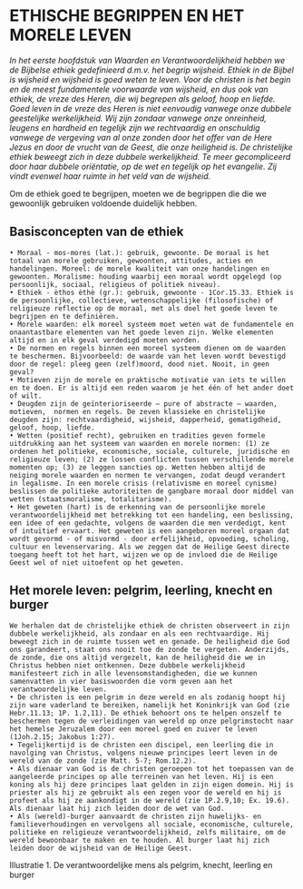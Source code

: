 #   ETHISCHE BEGRIPPEN EN HET MORELE LEVEN  
*In het eerste hoofdstuk van Waarden en Verantwoordelijkheid hebben we de Bijbelse ethiek gedefinieerd d.m.v. het begrip wijsheid. Ethiek in de Bijbel is wijsheid en wijsheid is goed weten te leven. Voor de christen is het begin en de meest fundamentele voorwaarde van wijsheid, en dus ook van ethiek, de vreze des Heren, die wij begrepen als geloof, hoop en liefde. Goed leven in de vreze des Heren is niet eenvoudig vanwege onze dubbele geestelijke werkelijkheid. Wij zijn zondaar vanwege onze onreinheid, leugens en hardheid en tegelijk zijn we rechtvaardig en onschuldig vanwege de vergeving van al onze zonden door het offer van de Here Jezus en door de vrucht van de Geest, die onze heiligheid is. De christelijke ethiek beweegt zich in deze dubbele werkelijkheid. Te meer gecompliceerd door haar dubbele oriëntatie, op de wet en tegelijk op het evangelie. Zij vindt evenwel haar ruimte in het veld van de wijsheid. *

Om de ethiek goed te begrijpen, moeten we de begrippen die die we gewoonlijk gebruiken voldoende duidelijk hebben.

## Basisconcepten van de ethiek 
    • Moraal - mos-mores (lat.): gebruik, gewoonte. De moraal is het totaal van morele gebruiken, gewoonten, attitudes, acties en handelingen. Moreel: de morele kwaliteit van onze handelingen en gewoonten. Moralisme: houding waarbij een moraal wordt opgelegd (op persoonlijk, sociaal, religieus of politiek niveau). 
    • Ethiek - èthos èthè (gr.): gebruik, gewoonte - 1Cor.15.33. Ethiek is de persoonlijke, collectieve, wetenschappelijke (filosofische) of religieuze reflectie op de moraal, met als doel het goede leven te begrijpen en te definiëren.
    • Morele waarden: elk moreel systeem moet weten wat de fundamentele en onaantastbare elementen van het goede leven zijn. Welke elementen altijd en in elk geval verdedigd moeten worden. 
    • De normen en regels binnen een moreel systeem dienen om de waarden te beschermen. Bijvoorbeeld: de waarde van het leven wordt bevestigd door de regel: pleeg geen (zelf)moord, dood niet. Nooit, in geen geval? 
    • Motieven zijn de morele en praktische motivatie van iets te willen en te doen. Er is altijd een reden waarom je het één of het ander doet of wilt.
    • Deugden zijn de geïnterioriseerde – pure of abstracte – waarden, motieven,  normen en regels. De zeven klassieke en christelijke deugden zijn: rechtvaardigheid, wijsheid, dapperheid, gematigdheid, geloof, hoop, liefde. 
    • Wetten (positief recht), gebruiken en tradities geven formele uitdrukking aan het systeem van waarden en morele normen: (1) ze ordenen het politieke, economische, sociale, culturele, juridische en religieuze leven; (2) ze lossen conflicten tussen verschillende morele momenten op; (3) ze leggen sancties op. Wetten hebben altijd de neiging morele waarden en normen te vervangen, zodat deugd verandert in legalisme. In een morele crisis (relativisme en moreel cynisme) beslissen de politieke autoriteiten de gangbare moraal door middel van wetten (staatsmoralisme, totalitarisme). 
    • Het geweten (hart) is de erkenning van de persoonlijke morele verantwoordelijkheid met betrekking tot een handeling, een beslissing, een idee of een gedachte, volgens de waarden die men verdedigt, kent of intuïtief ervaart. Het geweten is een aangeboren moreel orgaan dat wordt gevormd - of misvormd - door erfelijkheid, opvoeding, scholing, cultuur en levenservaring. Als we zeggen dat de Heilige Geest directe toegang heeft tot het hart, wijzen we op de invloed die de Heilige Geest wel of niet uitoefent op het geweten.

## Het morele leven: pelgrim, leerling, knecht en burger
	We herhalen dat de christelijke ethiek de christen observeert in zijn dubbele werkelijkheid, als zondaar en als een rechtvaardige. Hij beweegt zich in de ruimte tussen wet en genade. De heiligheid die God ons garandeert, staat ons nooit toe de zonde te vergeten. Anderzijds, de zonde, die ons altijd vergezelt, kan de heiligheid die we in Christus hebben niet ontkennen. Deze dubbele werkelijkheid manifesteert zich in alle levensomstandigheden, die we kunnen samenvatten in vier basiswoorden die vorm geven aan het verantwoordelijke leven.
    • De christen is een pelgrim in deze wereld en als zodanig hoopt hij zijn ware vaderland te bereiken, namelijk het Koninkrijk van God (zie Hebr.11.13; 1P. 1.2,11). De ethiek behoort ons te helpen onszelf te beschermen tegen de verleidingen van wereld op onze pelgrimstocht naar het hemelse Jeruzalem door een moreel goed en zuiver te leven (1Joh.2.15; Jakobus 1:27). 
    • Tegelijkertijd is de christen een discipel, een leerling die in navolging van Christus, volgens nieuwe principes leert leven in de wereld van de zonde (zie Matt. 5-7; Rom.12.2). 
    • Als dienaar van God is de christen geroepen tot het toepassen van de aangeleerde principes op alle terreinen van het leven. Hij is een koning als hij deze principes laat gelden in zijn eigen domein. Hij is priester als hij ze gebruikt als een zegen voor de wereld en hij is profeet als hij ze aankondigt in de wereld (zie 1P.2.9,10; Ex. 19.6). Als dienaar laat hij zich leiden door de wet van God. 
    • Als (wereld)-burger aanvaardt de christen zijn huwelijks- en familieverhoudingen en vervolgens all sociale, economische, culturele, politieke en religieuze verantwoordelijkheid, zelfs militaire, om de wereld bewoonbaar te maken en te houden. Al burger laat hij zich leiden door de wijsheid van de Heilige Geest. 
Illustratie 1. De verantwoordelijke mens als pelgrim, knecht, leerling en burger

